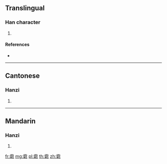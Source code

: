 {{character info/new}}
==Translingual==

===Han character===
{{Han char|rn=173|rad=雨|as=11|sn=19|four=10427|canj=MBYDL}}

# {{defn|Han|sort=雨11}}

====References====
* {{Han ref|kx=1377.380|dkj=42420|hdz=64073.100|uh=9729|ud=38697|bh=F37A|bd=62330}}

----

==Cantonese==

===Hanzi===
{{yue-hanzi|jyut=|y=gwok3}}

# {{defn|lang=yue|sort=雨11}}

----

==Mandarin==

===Hanzi===
{{cmn-hanzi|pin=[[huò]] ([[huo4]])|wg=huo<sup>4</sup>}}

# {{defn|lang=cmn|sort=雨11}}

[[fr:霩]]
[[mg:霩]]
[[pl:霩]]
[[th:霩]]
[[zh:霩]]